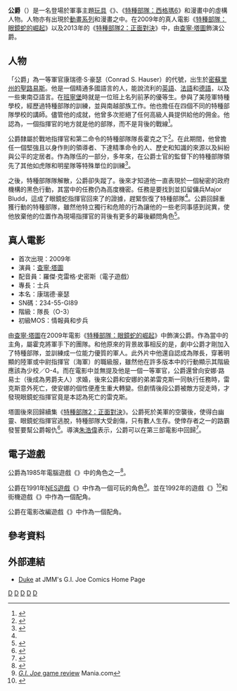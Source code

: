 {{noteTA
|G1=美国漫画
}}

'''公爵'''（{{lang-en|Duke}}）是一名登場於軍事主題[[玩具|玩具]]《{{link-en|特種部隊：一個真正的美國英雄|G.I. Joe: A Real American Hero}}》、《[[特種部隊：西格瑪6|特種部隊：西格瑪6]]》和漫畫中的虛構人物。人物亦有出現於[[義勇群英|動畫系列]]和漫畫之中。在2009年的真人電影《[[特種部隊：眼鏡蛇的崛起|特種部隊：眼鏡蛇的崛起]]》以及2013年的《[[特種部隊2：正面對決|特種部隊2：正面對決]]》中，由[[查寧·塔圖|查寧·塔圖]]飾演公爵。

==人物==
「公爵」為一等軍官康瑞德·S·豪瑟（Conrad S. Hauser）的代號，出生於[[聖路易斯_(密蘇里州)|密蘇里州的聖路易斯]]。他是一個精通多國語言的人，能說流利的[[英語|英語]]、[[法語|法語]]和[[德語|德語]]，以及一些東南亞語言。在[[班寧堡|班寧堡]]時就是一位班上名列前茅的優等生。參與了美陸軍特種學校，經歷過特種部隊的訓練，並與南越部族工作。他也擔任在四個不同的特種部隊學校的講師。儘管他的成就，他曾多次拒絕了任何高級人員提供給他的佣金。他認為，一個指揮官的地方就是他的部隊，而不是背後的戰線<ref>{{cite book |title= G.I. Joe Order Of Battle|last= Hama|first= Larry|editor= Howard Mackie|year= 1987|publisher= [[漫威娛樂|Marvel Entertainment Group]]|isbn= 0-87135-288-5|page= 44}}</ref>。

公爵隸屬於戰地指揮官和第二命令的特種部隊隊長霍克之下<ref name=shelf>{{cite news|last=MacDonald|first=Marianne|title=Black Action Man is left on the shelf|newspaper=[[The_Independent|The Independent]]|publisher=Independent Print Limited|date=1994-02-07}}</ref>。在此期間，他曾擔任一個堅強且以身作則的領導者、下達精準命令的人、歷史和知識的來源以及糾紛與公平的定居者。作為隊伍的一部分，多年來，在公爵士官的監督下的特種部隊領先了其他如虎隊和明星隊等特殊單位的訓練<ref name="Hidalgo 2009 9">{{cite book |title= G.I. Joe vs. Cobra: The Essential Guide 1982-2008|last= Hidalgo|first= Pablo|year= 2009|publisher= Random House|isbn= 978-0-345-51642-8|pages=9–10}}</ref>。

之後，特種部隊隊解散，公爵卻失蹤了。後來才知道他一直表現於一個秘密的政府機構的黑色行動，其當中的任務仍為高度機密。任務是要找到並扣留傭兵Major Bludd，這成了眼鏡蛇指揮官回來了的證據，趕緊恢復了特種部隊<ref name="Hidalgo 2009 9"/>。公爵回歸重獲行動的特種部隊，雖然他特立獨行和危險的行為讓他的一些老同事感到詫異，使他放棄他的位置作為現場指揮官的背後有更多的幕後顧問角色<ref>{{cite book |title= G.I. Joe: Battle Files #1|last= Wherle|first= Scott|year= 2002|publisher= Devil's Due Publishing|isbn= |page=6}}</ref>。

==真人電影==
*首次出現：2009年
*演員：[[查寧·塔圖|查寧·塔圖]]
*配音員：羅傑·克雷格·史密斯（電子遊戲）
*專長：士兵
*本名：康瑞德·豪瑟
*SN碼：234-55-GI89
*階級：隊長（O-3）
*初級MOS：情報員和步兵

由[[查寧·塔圖|查寧·塔圖]]在2009年電影《[[特種部隊：眼鏡蛇的崛起|特種部隊：眼鏡蛇的崛起]]》中飾演公爵。作為當中的主角，屬霍克將軍手下的團隊。和他原來的背景故事相反的是，劇中公爵才剛加入了特種部隊，並訓練成一位能力優質的軍人。此外片中他還自認成為隊長，穿著明顯的陸軍或中尉指揮官（海軍）的職級服，雖然他在許多版本中的行動顯示其階級應該為少校／O-4。而在電影中並無提及他是一個一等軍官，公爵還曾向安娜·路易士（後成為男爵夫人）求婚，後來公爵和安娜的弟弟雷克斯一同執行任務時，雷克斯意外死亡，使安娜的個性便產生重大轉變。但劇情後段公爵被敵方捉走時，才發現眼鏡蛇指揮官竟是本認為死亡的雷克斯。

塔圖後來回歸續集《[[特種部隊2：正面對決|特種部隊2：正面對決]]》。公爵死於美軍的空襲後，使得白幽靈、眼鏡蛇指揮官逃脫，特種部隊大受創傷，只有數人生存。使倖存者之一的路霸發誓要幫公爵報仇<ref>{{Cite web |url=http://www.mtv.com/news/articles/1704530/gi-joe-retaliation-guide.jhtml |title=存档副本 |accessdate=2014-04-13 |archive-date=2013-12-16 |archive-url=https://web.archive.org/web/20131216182807/http://www.mtv.com/news/articles/1704530/gi-joe-retaliation-guide.jhtml |dead-url=no }}</ref>。導演[[朱浩偉|朱浩偉]]表示，公爵可以在第三部電影中回歸<ref>{{Cite web |url=http://www.mtv.com/news/articles/1719058/gi-joe-3-channing-tatum.jhtml |title=Could Channing Tatum Return For 'GI Joe 3'? |accessdate=2014-04-13 |archive-date=2014-04-20 |archive-url=https://web.archive.org/web/20140420073127/http://www.mtv.com/news/articles/1719058/gi-joe-3-channing-tatum.jhtml |dead-url=no }}</ref>。

==電子遊戲==
公爵為1985年電腦遊戲《{{link-en|特種部隊：一個真正的美國英雄|G.I. Joe: A Real American Hero (video game)}}》中的角色之一<ref name="yojoe">{{cite web| url = http://www.yojoe.com/archive/games/joepc.shtml| title = G.I. Joe for Personal Computers| last = Roberts| first = Matt| publisher = YoJoe.com| accessdate = 2010-03-20| archive-date = 2020-09-29| archive-url = https://web.archive.org/web/20200929144523/https://www.yojoe.com/archive/games/joepc.shtml| dead-url = no}}</ref>。

公爵在1991年[[FC遊戲機|NES遊戲]]《{{link-en|G.I. Joe|G.I. Joe (NES video game)}}》中作為一個可玩的角色<ref>[http://www.mania.com/toy-maniac-retro-review-gi-joe-real-american-hero-nes_article_116894.html ''G.I. Joe'' game review] {{Wayback|url=http://www.mania.com/toy-maniac-retro-review-gi-joe-real-american-hero-nes_article_116894.html |date=20121009020642 }} Mania.com</ref>。並在1992年的遊戲《{{link-en|特種部隊：亞特蘭蒂斯因子|G.I. Joe: The Atlantis Factor}}》<ref>{{cite web| url = http://www.yojoe.com/archive/games/atlantis.shtml| title = G.I. Joe: The Atlantis Factor for the NES| last = Roberts| first = Matt| publisher = YoJoe.com| accessdate = 2010-06-17| archive-date = 2020-09-29| archive-url = https://web.archive.org/web/20200929151441/https://www.yojoe.com/archive/games/atlantis.shtml| dead-url = no}}</ref>和街機遊戲《{{link-en|特種部隊街機遊戲|G.I. Joe (arcade game)}}》中作為一個配角。

公爵在電影改編遊戲《{{link-en|特種部隊：眼鏡蛇的崛起 (遊戲)|G.I. Joe: The Rise of Cobra (video game)|特種部隊：眼鏡蛇的崛起}}》中作為一個配角。

==參考資料==
{{reflist}}

==外部連結==
* [http://www.myuselessknowledge.com/joe/characters/duke.html Duke] {{Wayback|url=http://www.myuselessknowledge.com/joe/characters/duke.html |date=20190913151143 }} at JMM's G.I. Joe Comics Home Page

{{大英雄}}
{{DEFAULTSORT:Duke (G.I. Joe)}}
[[Category:1983年首次亮相的漫画角色|D]]
[[Category:虛構美國陸軍人物|D]]
[[Category:虚构特种部队人员|D]]
[[Category:科幻電影角色|D]]
[[Category:大英雄人物|D]]